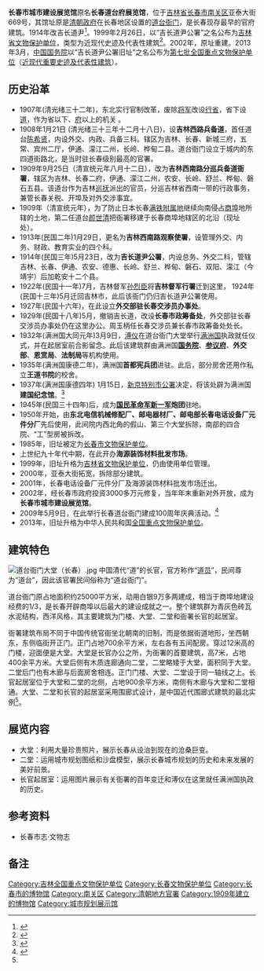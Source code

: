 {{文物保护单位
| 级别 = 全国
| 图片 = [[File:道台衙门正门（长春）.jpg|220px]]<br><small>道台衙门正门</small>
| 名称 = 吉长道尹公署旧址
| 编号 = 7-1677-5-070
| 分类 = 近现代重要史迹及代表性建筑
| 时代 = 1909年
| 所在 = {{CHN}}[[吉林省|吉林省]][[长春市|长春市]][[南关区|南关区]]
| 登录 = 2013年
| Cat = 吉林全国重点文物保护单位
}}
'''长春市城市建设展览馆'''原名'''长春道台府展览馆'''，位于[[吉林省|吉林省]][[长春市|长春市]][[南关区|南关区]]亚泰大街669号，其馆址原是[[清朝政府|清朝政府]]在长春地区设置的[[道台衙门|道台衙门]]，是长春现存最早的官府建筑。1914年改吉长道尹<ref>{{cite web|author=规划编制处|title=吉长道尹公署旧址|url=http://www.ccghj.gov.cn/nr.jsp?urltype=news.NewsContentUrl&wbnewsid=14617&wbtreeid=4588|accessdate=2015-10-01|date=2008-11-28|language=Zh-Hans}}{{dead link|date=2018年5月 |bot=InternetArchiveBot |fix-attempted=yes }}</ref>。1999年2月26日，以“吉长道尹公署”之名公布为[[吉林省文物保护单位|吉林省文物保护单位]]，类型为近现代史迹及代表性建筑<ref>{{cite web|author=吉林省文化厅|title=吉林省省级文物保护单位一览表|url=http://wht.jl.gov.cn/whzl/wwbl/200812/t20081220_508533.html|accessdate=2012-11-12|deadurl=yes|archiveurl=https://web.archive.org/web/20121102155656/http://wht.jl.gov.cn/whzl/wwbl/200812/t20081220_508533.html|archivedate=2012-11-02}}</ref>。2002年，原址重建。2013年3月，[[中华人民共和国国务院|中国国务院]]以“吉长道尹公署旧址”之名公布为[[第七批全国重点文物保护单位|第七批全国重点文物保护单位]]（[[第七批全国重点文物保护单位中的近现代重要史迹及代表性建筑|近现代重要史迹及代表性建筑]]）。

==历史沿革==
*1907年(清光绪三十二年)，东北实行官制改革，废除[[将军_(中國古代)|将军]]改设[[行省|行省]]，省下设[[道_(行政区划)|道]]，作为省以下、[[府_(行政区划)|府]]以上的机关 。 
*1908年1月21日 (清光绪三十三年十二月十八日)，设'''吉林西路兵备道'''，首任道台[[陈希贤|陈希贤]]，内设外交、内政、兵备三科。辖区为吉林、长春、新城三府，五常、宾州二厅，伊通、濛江二州，长岭、桦甸二县。道台衙门设立于城内的东四道街路北，是当时驻长春级别最高的官署。
*1909年9月25日（清宣统元年八月十二日），改为'''吉林西南路分巡兵备道衙署'''，辖区为吉林、长春二府，伊通、濛江二州，农安、长岭、舒兰、桦甸、磐石五县。该道台作为吉林[[巡抚|巡抚]]派出的官员，分巡吉林省西南一带的行政事务，兼管长春关税、开埠及对外交涉事宜。
*1909年（清宣统元年），为了防止日本长春[[满铁附属地|满铁附属地]]继续向南侵占[[商埠|商埠]]地所辖的土地，第二任道台[[颜世清|颜世清]]把衙署移建于长春商埠地辖区的北沿（现址处）。
*1913年(民国二年)1月29日，更名为'''吉林西南路观察使署'''，设管理外交、内务、财政、教育实业的四个科。
*1914年(民国三年)5月23日，改为'''吉长道尹公署'''，内设总务、外交二科，管辖吉林、长春、伊通、农安、德惠、长岭、舒兰、桦甸、磐石、双阳、濛江（今靖宇）后加乾安十二个县。
*1922年(民国十一年)7月，吉林督军[[孙烈臣|孙烈臣]]将'''吉林督军行署'''迁到这里， 1924年(民国十三年)5月迁回吉林市，此后该衙门仍归吉长道尹公署使用。
*1927年(民国十六年)，在此设立'''外交部驻长春交涉员办事处'''。
*1929年(民国十八年)5月，撤销吉长道，改设'''长春市政筹备处'''，外交部驻长春交涉员办事处仍在这里办公。周玉柄任长春交涉员兼长春市政筹备处处长。
*1932年(满洲国大同元年)3月9日，[[溥仪|溥仪]]在道台衙门大堂举行[[满洲国|满洲国]]执政就任仪式，并在起居室前合影留念。此后该建筑群由满洲国'''[[满洲国国务院|国务院]]'''、'''[[满洲国参议府|参议府]]'''、'''外交部'''、'''恩赏局'''、'''法制局'''等机构使用。
*1935年(满洲国康德二年)，满洲国'''首都宪兵团'''进驻。此后，部分房舍还用作私立'''王道书院'''的校舍。
*1937年(满洲国康德四年) 1月15日，[[新京特别市公署|新京特别市公署]]决定，将该处辟为满洲国'''建国纪念馆'''。<ref>{{cite web |url=http://www.wmhg.com.cn/wmsy/shj/132618.html |title=存档副本 |accessdate=2009-12-14 |deadurl=yes |archiveurl=https://web.archive.org/web/20070708164807/http://www.wmhg.com.cn/wmsy/shj/132618.html |archivedate=2007-07-08 }}</ref>
*1945年(民国三十四年)后，成为'''[[国民革命军新一军|国民革命军新一军]]炮团'''驻地。
*1950年开始，由'''东北电信机械修配厂、邮电器材厂、邮电部长春电话设备厂元件分厂'''先后使用，此间院内西北角的假山、第三个大堂拆除，南部的四合院、“工”型房被拆改。
*1985年，旧址被定为[[长春市文物保护单位|长春市文物保护单位]]。
*上世纪九十年代中期，在此开办'''海源装饰材料批发市场'''。
*1999年，旧址升格为[[吉林省文物保护单位|吉林省文物保护单位]]，仍由使用单位管理。
*2000年，亚泰大街拓宽，拆除部分建筑。
*2001年，长春电话设备厂元件分厂及海源装饰材料批发市场迁出。
*2002年，经长春市政府投资3000多万元修复，当年年末重新对外开放，成为'''长春市城市建设展览馆'''。 
*2009年5月9日，在此举行长春道台衙门建成100周年庆典活动。<ref name="#1">{{cite web |url=http://www.jl.xinhuanet.com/newscenter/2009-05/09/content_16477722.htm |title=存档副本 |accessdate=2009-12-12 |deadurl=yes |archiveurl=https://web.archive.org/web/20151002005728/http://www.jl.xinhuanet.com/newscenter/2009-05/09/content_16477722.htm |archivedate=2015-10-02 }}</ref>
*2013年，旧址升格为中华人民共和国[[全国重点文物保护单位|全国重点文物保护单位]]。

==建筑特色==
[[File:道台衙门大堂（长春）.jpg|thumb]]
中国清代“道”的长官，官方称作“[[道员|道员]]”，民间尊为“道台”，因此该官署民间俗称为“道台衙门”。

道台衙门原占地面积约25000平方米，动用白银9万多两建成，相当于商埠地建设经费的1/3，是长春开辟商埠以后最大的建设成就之一。整个建筑群为青灰色砖瓦水泥结构，西洋风格，其主要建筑为门楼、大堂、二堂和衙署长官的起居室。

衙署建筑布局不同于中国传统官衙坐北朝南的旧制，而是依据街道地形，坐西朝东，东侧临街开正门。正门占地700余平方米，左右各有五间配房。穿过12米高的门楼，迎面便是大堂。大堂是长官办公之所，为衙署的首要建筑，高7米，占地400余平方米。大堂后侧有木质连廊通向二堂，二堂略矮于大堂，面积同于大堂。二堂后门也有木廊与后面房舍相连。正门门楼、大堂、二堂设于同一轴线之上。长官起居室位于大堂和二堂的北侧，占地900余平方米，南侧有木廊与大堂和二堂相通。大堂、二堂和长官的起居室采用围廊式设计，是中国近代围廊式建筑的最北实例<ref name="#1"/>。

==展览内容== 
*大堂：利用大量珍贵照片，展示长春从设治到现在的沧桑巨变。
*二堂：运用城市规划图纸和沙盘模型，展示长春城市规划的历史和未来发展的美好前景。
*长官起居室：运用图片展示有关衙署的百年变迁和溥仪在这里就任满洲国执政的历史。

==参考资料==   
*长春市志·文物志

==备注==

{{Reflist|2}}

{{吉林全国重点文物保护单位}}
[[Category:吉林全国重点文物保护单位|Category:吉林全国重点文物保护单位]] 
[[Category:长春文物保护单位|Category:长春文物保护单位]]
[[Category:长春市的博物馆|Category:长春市的博物馆]]
[[Category:南关区|Category:南关区]]
[[Category:清朝地方官署|Category:清朝地方官署]]
[[Category:1909年建立的博物馆|Category:1909年建立的博物馆]]
[[Category:城市规划展示馆|Category:城市规划展示馆]]